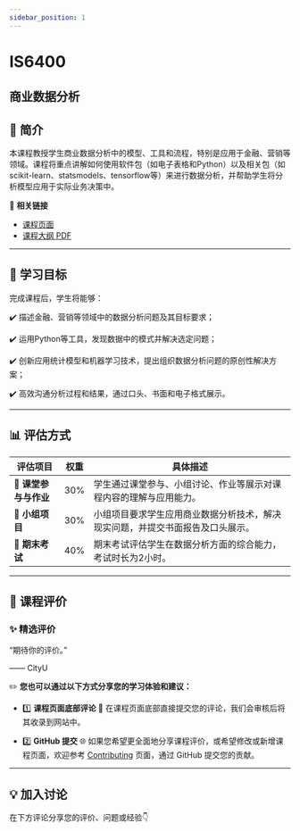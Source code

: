 ```yaml
---
sidebar_position: 1
---
```


# IS6400
## 商业数据分析

## **📘 简介**
本课程教授学生商业数据分析中的模型、工具和流程，特别是应用于金融、营销等领域。课程将重点讲解如何使用软件包（如电子表格和Python）以及相关包（如scikit-learn、statsmodels、tensorflow等）来进行数据分析，并帮助学生将分析模型应用于实际业务决策中。

🔗 **相关链接**
- [课程页面](https://www.cityu.edu.hk/catalogue/pg/202425/course/IS6400.htm)
- [课程大纲 PDF](https://www.cityu.edu.hk/catalogue/pg/202425/course/IS6400.pdf)

---

## **🎯 学习目标**

完成课程后，学生将能够：

✔️ 描述金融、营销等领域中的数据分析问题及其目标要求；

✔️ 运用Python等工具，发现数据中的模式并解决选定问题；

✔️ 创新应用统计模型和机器学习技术，提出组织数据分析问题的原创性解决方案；

✔️ 高效沟通分析过程和结果，通过口头、书面和电子格式展示。

---

## **📊 评估方式**

| **评估项目**          | **权重** | **具体描述**                                                                                       |
|----------------------|---------|---------------------------------------------------------------------------------------------------|
| **📄 课堂参与与作业** | 30%     | 学生通过课堂参与、小组讨论、作业等展示对课程内容的理解与应用能力。                              |
| **📄 小组项目**       | 30%     | 小组项目要求学生应用商业数据分析技术，解决现实问题，并提交书面报告及口头展示。                 |
| **📝 期末考试**       | 40%     | 期末考试评估学生在数据分析方面的综合能力，考试时长为2小时。                                     |

---

## **💬 课程评价**

### ✨ **精选评价**
<div className={commentStyles.commentBox}>
    <p className={commentStyles.commentText}>
        “期待你的评价。”
    </p>
    <p className={commentStyles.commentAuthor}>—— CityU</p>
</div>

✏️ **您也可以通过以下方式分享您的学习体验和建议：**

- 1️⃣ **课程页面底部评论**
💬 在课程页面底部直接提交您的评论，我们会审核后将其收录到网站中。

- 2️⃣ **GitHub 提交**
🌐 如果您希望更全面地分享课程评价，或希望修改或新增课程页面，欢迎参考 [Contributing](/contributing) 页面，通过 GitHub 提交您的贡献。


---

## **💡 加入讨论**

在下方评论分享您的评价、问题或经验👇
<Utterances />
